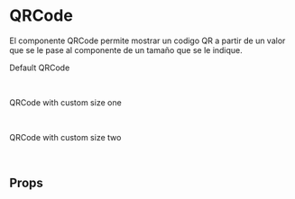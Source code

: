 

<Meta title="components/QRCode" component={QRCode} />

# QRCode

El componente QRCode permite mostrar un codigo QR a partir de un valor que se le pase al componente de un tamaño que se le indique.

<Preview>
	<Story name="QRCode">
		<List minWidth={170} gap={40}>
			<div>
				<p>Default QRCode</p>
				<br />
				<QRCode value="some value one" />
			</div>
			<div>
				<p>QRCode with custom size one</p>
				<br />
				<QRCode value="some value two" size={50} />
			</div>
			<div>
				<p>QRCode with custom size two</p>
				<br />
				<QRCode value="some value three" size={200} />
			</div>
		</List>
	</Story>
</Preview>

## Props

<Props of={QRCode} />